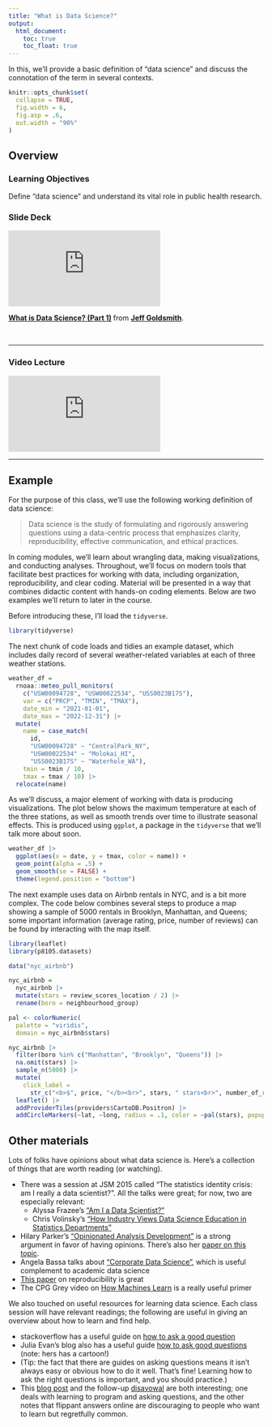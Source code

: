 ```yaml
---
title: "What is Data Science?"
output:
  html_document: 
    toc: true
    toc_float: true
---
```


In this, we'll provide a basic definition of "data science" and discuss the connotation of the term in several contexts.

```r
knitr::opts_chunk$set(
  collapse = TRUE,
  fig.width = 6,
  fig.asp = .6,
  out.width = "90%"
)
```

## Overview {.tabset .tabset-pills}

### Learning Objectives

Define "data science" and understand its vital role in public health research.

### Slide Deck

<div class="vid_container">
  <iframe 
    src="https://speakerdeck.com/player/5d70b1a8ec6344729af32f4821a312c5" 
    allowfullscreen 
    frameborder="0"
    class="video">
  </iframe>
</div>

<div style="margin-bottom:5px"> <strong> <a href="https://speakerdeck.com/jeffgoldsmith/p8105-what-is-data-science" title="Writing with data" target="_blank">What is Data Science? (Part 1)</a> </strong> from <strong><a href="https://speakerdeck.com/jeffgoldsmith" target="_blank">Jeff Goldsmith</a></strong>. </div><br>

***

### Video Lecture

<div class="vid_container">
  <iframe 
    src="https://www.youtube.com/embed/85s5caIZ5B4"
    frameborder="0" allowfullscreen class="video">
  </iframe>
</div>

***

## Example

For the purpose of this class, we'll use the following working definition of data science:

>Data science is the study of formulating and rigorously answering questions using a data-centric process that emphasizes clarity, reproducibility, effective communication, and ethical practices.

In coming modules, we'll learn about wrangling data, making visualizations, and conducting analyses. Throughout, we'll focus on modern tools that facilitate best practices for working with data, including organization, reproducibility, and clear coding. Material will be presented in a way that combines didactic content with hands-on coding elements. Below are two examples we'll return to later in the course. 

Before introducing these, I'll load the `tidyverse`.

```r
library(tidyverse)
```

The next chunk of code loads and tidies an example dataset, which includes daily record of several weather-related variables at each of three weather stations. 

```r
weather_df = 
  rnoaa::meteo_pull_monitors(
    c("USW00094728", "USW00022534", "USS0023B17S"),
    var = c("PRCP", "TMIN", "TMAX"), 
    date_min = "2021-01-01",
    date_max = "2022-12-31") |>
  mutate(
    name = case_match(
      id, 
      "USW00094728" ~ "CentralPark_NY", 
      "USW00022534" ~ "Molokai_HI",
      "USS0023B17S" ~ "Waterhole_WA"),
    tmin = tmin / 10,
    tmax = tmax / 10) |>
  relocate(name)
```

As we'll discuss, a major element of working with data is producing visualizations. The plot below shows the maximum temperature at each of the three stations, as well as smooth trends over time to illustrate seasonal effects. This is produced using `ggplot`, a package in the `tidyverse` that we'll talk more about soon. 

```r
weather_df |> 
  ggplot(aes(x = date, y = tmax, color = name)) + 
  geom_point(alpha = .5) +
  geom_smooth(se = FALSE) + 
  theme(legend.position = "bottom")
```

The next example uses data on Airbnb rentals in NYC, and is a bit more complex. The code below combines several steps to produce a map showing a sample of 5000 rentals in Brooklyn, Manhattan, and Queens; some important information (average rating, price, number of reviews) can be found by interacting with the map itself. 

```r
library(leaflet)
library(p8105.datasets)

data("nyc_airbnb")

nyc_airbnb = 
  nyc_airbnb |> 
  mutate(stars = review_scores_location / 2) |> 
  rename(boro = neighbourhood_group)

pal <- colorNumeric(
  palette = "viridis",
  domain = nyc_airbnb$stars)

nyc_airbnb |> 
  filter(boro %in% c("Manhattan", "Brooklyn", "Queens")) |> 
  na.omit(stars) |> 
  sample_n(5000) |> 
  mutate(
    click_label = 
      str_c("<b>$", price, "</b><br>", stars, " stars<br>", number_of_reviews, " reviews")) |> 
  leaflet() |> 
  addProviderTiles(providers$CartoDB.Positron) |> 
  addCircleMarkers(~lat, ~long, radius = .1, color = ~pal(stars), popup = ~click_label)
```


## Other materials

Lots of folks have opinions about what data science is. Here's a collection of things that are worth reading (or watching).

* There was a session at JSM 2015 called "The statistics identity crisis: am I really a data scientist?". All the talks were great; for now, two are especially relevant:
    * Alyssa Frazee's ["Am I a Data Scientist?"](https://youtu.be/JLs01Z5baSU?t=102)
    * Chris Volinsky's ["How Industry Views Data Science Education in Statistics Departments"](https://youtu.be/JLs01Z5baSU?t=1063)
* Hilary Parker's ["Opinionated Analysis Development"](https://www.rstudio.com/resources/videos/opinionated-analysis-development/) is a strong argument in favor of having opinions. There's also her [paper on this topic](https://peerj.com/preprints/3210/).
* Angela Bassa talks about ["Corporate Data Science"](https://www.youtube.com/watch?v=b9ZLXwAuUyw&app=desktop), which is useful complement to academic data science
* [This paper](https://www.nature.com/articles/s41562-019-0629-z.epdf) on reproducibility is great
* The CPG Grey video on [How Machines Learn](https://www.youtube.com/watch?v=R9OHn5ZF4Uo) is a really useful primer

We also touched on useful resources for learning data science. Each class session will have relevant readings; the following are useful in giving an overview about how to learn and find help.

* stackoverflow has a useful guide on [how to ask a good question](https://stackoverflow.com/help/how-to-ask)
* Julia Evan's blog also has a useful guide [how to ask good questions](https://jvns.ca/blog/good-questions/) (note: hers has a cartoon!)
* (Tip: the fact that there are guides on asking questions means it isn't always easy or obvious how to do it well. That's fine! Learning how to ask the right questions is important, and you should practice.)
* This [blog post](http://mattgemmell.com/what-have-you-tried/) and the follow-up [disavowal](http://mattgemmell.com/hindsight/) are both interesting; one deals with learning to program and asking questions, and the other notes that flippant answers online are discouraging to people who want to learn but regretfully common. 
